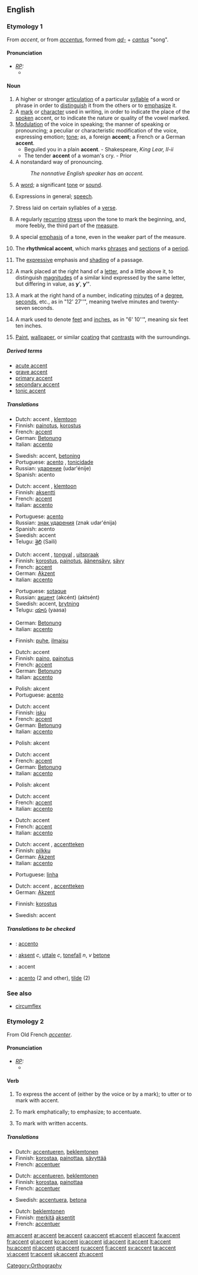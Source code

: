 ==English==

===Etymology 1===
From {{F.}} ''accent'', or from {{L.}} ''[[accentus]]'', formed from ''[[ad-]]'' + ''[[cantus]]'' "song".

====Pronunciation====
* ''[[RP]]:''
** {{IPA|/ˈæksənt/}}

====Noun====
{{en-noun}}

# A higher or stronger [[articulation]] of a particular [[syllable]] of a word or phrase in order to [[distinguish]] it from the others or to [[emphasize]] it.
# A [[mark]] or [[character]] used in writing, in order to indicate the place of the [[spoken]] accent, or to indicate the nature or quality of the vowel marked.
# [[modulation|Modulation]] of the voice in speaking; the manner of speaking or pronouncing; a peculiar or characteristic modification of the voice, expressing emotion; [[tone]]; as, a foreign '''accent'''; a French or a German '''accent'''.
#* Beguiled you in a plain '''accent'''. - Shakespeare, ''King Lear, II-ii''
#* The tender '''accent''' of a woman's cry. - Prior
# A nonstandard way of pronouncing.
#:''The nonnative English speaker has an accent.''
# A [[word]]; a significant [[tone]] or [[sound]].
# {{italbrac|in plural}} Expressions in general; [[speech]].
# {{prosody}} Stress laid on certain syllables of a [[verse]].
# {{music}} A regularly [[recur]]ring [[stress]] upon the tone to mark the beginning, and, more feebly, the third part of the [[measure]].
# {{music}} A special [[emphasis]] of a tone, even in the weaker part of the measure.
# {{music}} The '''rhythmical accent''', which marks [[phrase]]s and [[section]]s of a [[period]].
# {{music}} The [[expressive]] emphasis and [[shading]] of a passage.
# {{mathematics}} A mark placed at the right hand of a [[letter]], and a little above it, to distinguish [[magnitude]]s of a similar kind expressed by the same letter, but differing in value, as '''y'''', '''y<nowiki>''</nowiki>'''.
# {{geometry}} A mark at the right hand of a number, indicating [[minute]]s of a [[degree]], [[second]]s, etc., as in "12' 27<nowiki>''</nowiki>", meaning twelve minutes and twenty-seven seconds.
# {{engineering}} A mark used to denote [[feet]] and [[inch]]es, as in "6' 10<nowiki>''</nowiki>", meaning six feet ten inches.
# [[paint|Paint]], [[wallpaper]], or similar [[coating]] that [[contrast]]s with the surroundings.

=====Derived terms=====
*[[acute accent]]
*[[grave accent]]
*[[primary accent]]
*[[secondary accent]]
*[[tonic accent]]

=====Translations=====
{{trans-top|a stronger articulation}}
*Dutch: accent {{n}}, [[klemtoon]] {{m}}
*Finnish: [[painotus]], [[korostus]]
*French: [[accent#French|accent]] {{m}}
*German: [[Betonung]] {{f}}
*Italian: [[accento]] {{m}}
{{trans-mid}}
*Swedish: accent, [[betoning]]
*Portuguese: [[acento]] {{m}}, [[tonicidade]] {{m}}
*Russian: [[ударение]] (udar'énije) {{n}}
*Spanish: acento {{m}}
{{trans-bottom}}

{{trans-top|a mark used in writing}}
*Dutch: accent {{n}}, [[klemtoon]] {{m}}
*Finnish: [[aksentti]]
*French: [[accent#French|accent]] {{m}}
*Italian: [[accento]] {{m}}
{{trans-mid}}
*Portuguese: [[acento]] {{m}}
*Russian: [[знак ударения]] (znak udar'énija) {{m}}
*Spanish: acento {{m}}
*Swedish: accent
*Telugu: [[శైలి]] (Saili)
{{trans-bottom}}

{{trans-top|modulation of the voice}}
*Dutch: accent {{n}}, [[tongval]] {{m}}, [[uitspraak]] {{f}}
*Finnish: [[korostus]], [[painotus]], [[äänensävy]], [[sävy]]
*French: [[accent#French|accent]] {{m}}
*German: [[Akzent]] {{m}}
*Italian: [[accento]] {{m}}
{{trans-mid}}
*Portuguese: [[sotaque]] {{m}}
*Russian: [[акцент]] (akcént) (aktsént) {{m}}
*Swedish: accent, [[brytning]]
*Telugu: [[యాస]] (yaasa)
{{trans-bottom}}

{{trans-top|a word}}
*German: [[Betonung]] {{f}}
*Italian: [[accento]] {{m}}
{{trans-mid}}
{{trans-bottom}}

{{trans-top|expressions}}
*Finnish: [[puhe]], [[ilmaisu]]
{{trans-mid}}
{{trans-bottom}}

{{trans-top|stress on syllables of a verse}}
*Dutch: accent {{n}}
*Finnish: [[paino]], [[painotus]]
*French: [[accent#French|accent]] {{m}}
*German: [[Betonung]] {{f}}
*Italian: [[accento]] {{m}}
{{trans-mid}}
*Polish: akcent {{m}}
*Portuguese: [[acento]] {{m}}
{{trans-bottom}}

{{trans-top|a recurring stress on a tone}}
*Dutch: accent {{n}}
*Finnish: [[isku]]
*French: [[accent#French|accent]] {{m}}
*German: [[Betonung]] {{f}}
*Italian: [[accento]] {{m}}
{{trans-mid}}
*Polish: akcent {{m}}
{{trans-bottom}}

{{trans-top|an emphasis on a tone}}
*Dutch: accent {{n}}
*French: [[accent#French|accent]] {{m}}
*German: [[Betonung]] {{f}}
*Italian: [[accento]] {{m}}
{{trans-mid}}
*Polish: akcent {{m}}
{{trans-bottom}}

{{trans-top|the rhythmical accent}}
*Dutch: accent {{n}}
*French: [[accent#French|accent]] {{m}}
*Italian: [[accento]] {{m}}
{{trans-mid}}
{{trans-bottom}}

{{trans-top|the expressive emphasis of a passage}}
*Dutch: accent {{n}}
*French: [[accent#French|accent]] {{m}}
*Italian: [[accento]] {{m}}
{{trans-mid}}
{{trans-bottom}}

{{trans-top|a mathematical mark}}
*Dutch: accent {{n}}, [[accentteken]] {{n}}
*Finnish: [[pilkku]]
*German: [[Akzent]] {{m}}
*Italian: [[accento]] {{m}}
{{trans-mid}}
*Portuguese: [[linha]] {{f}}
{{trans-bottom}}

{{trans-top|a mark to denote feet or inches}}
*Dutch: accent {{n}}, [[accentteken]] {{n}}
*German: [[Akzent]] {{m}}
{{trans-mid}}
{{trans-bottom}}

{{trans-top|a coating that contrasts with the surroundings}}
*Finnish: [[korostus]]
{{trans-mid}}
*Swedish: accent
{{trans-bottom}}

=====Translations to be checked=====
{{checktrans}}
*{{ttbc|Interlingua}}: [[accento]]
*{{ttbc|Norwegian}}: [[aksent]] ''c'', [[uttale]] ''c'', [[tonefall]] ''n'', ''v'' [[betone]]
*{{ttbc|Romanian}}: accent
*{{ttbc|Spanish}}: [[acento]] (2 and other), [[tilde]] (2)

===See also===
*[[circumflex]]

===Etymology 2===
From Old French ''[[accenter]]''.

====Pronunciation====
* ''[[RP]]:''
** {{IPA|/əkˈsent/}}

====Verb====
{{en-verb}}

# {{transitive}} To express the accent of (either by the voice or by a mark); to utter or to mark with accent.
# {{transitive}} To mark emphatically; to emphasize; to accentuate.
# {{transitive}} To mark with written accents.

=====Translations=====
{{trans-top|to express the accent of}}
*Dutch: [[accentueren]], [[beklemtonen]]
*Finnish: [[korostaa]], [[painottaa]], [[sävyttää]]
*French: [[accentuer]]
{{trans-mid}}
{{trans-bottom}}

{{trans-top|to emphasize}}
*Dutch: [[accentueren]], [[beklemtonen]]
*Finnish: [[korostaa]], [[painottaa]]
*French: [[accentuer]]
{{trans-mid}}
*Swedish: [[accentuera]], [[betona]]
{{trans-bottom}}

{{trans-top|to mark with written accents}}
*Dutch: [[beklemtonen]]
*Finnish: [[merkitä]] [[aksentti|aksentit]]
*French: [[accentuer]]
{{trans-mid}}
{{trans-bottom}}

[[Category:Orthography]]

[[am:accent]]
[[ar:accent]]
[[be:accent]]
[[ca:accent]]
[[et:accent]]
[[el:accent]]
[[fa:accent]]
[[fr:accent]]
[[gl:accent]]
[[ko:accent]]
[[io:accent]]
[[id:accent]]
[[it:accent]]
[[lt:accent]]
[[hu:accent]]
[[nl:accent]]
[[pt:accent]]
[[ru:accent]]
[[fi:accent]]
[[sv:accent]]
[[ta:accent]]
[[vi:accent]]
[[tr:accent]]
[[uk:accent]]
[[zh:accent]]